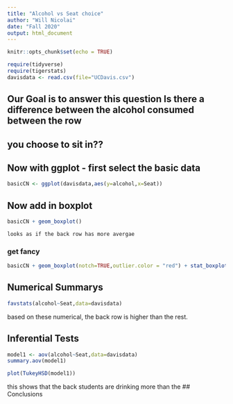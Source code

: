 ```yaml
---
title: "Alcohol vs Seat choice"
author: "Will Nicolai"
date: "Fall 2020"
output: html_document
---
```


```r
knitr::opts_chunk$set(echo = TRUE)
```

```r
require(tidyverse)
require(tigerstats)
davisdata <- read.csv(file="UCDavis.csv")
```
## Our Goal is to answer this question Is there a difference between the alcohol consumed between the row
## you choose to sit in??

## Now with ggplot - first select the basic data

```r
basicCN <- ggplot(davisdata,aes(y=alcohol,x=Seat))
```
## Now add in boxplot

```r
basicCN + geom_boxplot()
```
  
    
    looks as if the back row has more avergae
  
### get fancy  

```r
basicCN + geom_boxplot(notch=TRUE,outlier.color = "red") + stat_boxplot(geom ='errorbar') + labs(title="Fancy notch boxplot \n with 2 lines")
```

## Numerical Summarys 
  
  
```r
favstats(alcohol~Seat,data=davisdata)
```  

based on these numerical, the back row is higher than the rest.  

## Inferential Tests

```r
model1 <- aov(alcohol~Seat,data=davisdata)
summary.aov(model1)
```
  
  
```r
plot(TukeyHSD(model1))
```

this shows that the back students are drinking more than the 
## Conclusions


